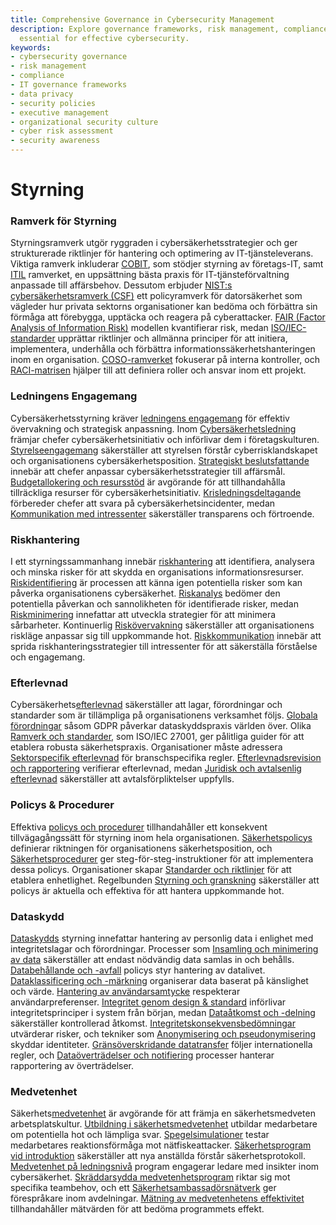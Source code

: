 ```yaml
---
title: Comprehensive Governance in Cybersecurity Management
description: Explore governance frameworks, risk management, compliance, and policies
  essential for effective cybersecurity.
keywords:
- cybersecurity governance
- risk management
- compliance
- IT governance frameworks
- data privacy
- security policies
- executive management
- organizational security culture
- cyber risk assessment
- security awareness
---
```


# Styrning

### Ramverk för Styrning

Styrningsramverk utgör ryggraden i cybersäkerhetsstrategier och ger strukturerade riktlinjer för hantering och optimering av IT-tjänsteleverans. Viktiga ramverk inkluderar [COBIT](/governance/governance_frameworks/cobit/), som stödjer styrning av företags-IT, samt [ITIL](/governance/governance_frameworks/itil/) ramverket, en uppsättning bästa praxis för IT-tjänsteförvaltning anpassade till affärsbehov. Dessutom erbjuder [NIST:s cybersäkerhetsramverk (CSF)](/governance/governance_frameworks/nist_cybersecurity_framework_csf/) ett policyramverk för datorsäkerhet som vägleder hur privata sektorns organisationer kan bedöma och förbättra sin förmåga att förebygga, upptäcka och reagera på cyberattacker. [FAIR (Factor Analysis of Information Risk)](/governance/governance_frameworks/fair_factor_analysis_of_information_risk/) modellen kvantifierar risk, medan [ISO/IEC-standarder](/governance/governance_frameworks/isoiec_standards/) upprättar riktlinjer och allmänna principer för att initiera, implementera, underhålla och förbättra informationssäkerhetshanteringen inom en organisation. [COSO-ramverket](/governance/governance_frameworks/coso_framework/) fokuserar på interna kontroller, och [RACI-matrisen](/governance/governance_frameworks/raci_matrix/) hjälper till att definiera roller och ansvar inom ett projekt.

### Ledningens Engagemang

Cybersäkerhetsstyrning kräver [ledningens engagemang](/governance/executive_management_involvement) för effektiv övervakning och strategisk anpassning. Inom [Cybersäkerhetsledning](/governance/executive_management_involvement/cybersecurity_leadership/) främjar chefer cybersäkerhetsinitiativ och införlivar dem i företagskulturen. [Styrelseengagemang](/governance/executive_management_involvement/board-level_engagement/) säkerställer att styrelsen förstår cyberrisklandskapet och organisationens cybersäkerhetsposition. [Strategiskt beslutsfattande](/governance/executive_management_involvement/strategic_decision-making/) innebär att chefer anpassar cybersäkerhetsstrategier till affärsmål. [Budgetallokering och resursstöd](/governance/executive_management_involvement/budget_allocation_and_resource_support/) är avgörande för att tillhandahålla tillräckliga resurser för cybersäkerhetsinitiativ. [Krisledningsdeltagande](/governance/executive_management_involvement/crisis_management_participation/) förbereder chefer att svara på cybersäkerhetsincidenter, medan [Kommunikation med intressenter](/governance/executive_management_involvement/communication_with_stakeholders/) säkerställer transparens och förtroende.

### Riskhantering

I ett styrningssammanhang innebär [riskhantering](/governance/risk_management) att identifiera, analysera och minska risker för att skydda en organisations informationsresurser. [Riskidentifiering](/governance/risk_management/risk_identification/) är processen att känna igen potentiella risker som kan påverka organisationens cybersäkerhet. [Riskanalys](/governance/risk_management/risk_analysis/) bedömer den potentiella påverkan och sannolikheten för identifierade risker, medan [Riskminimering](/governance/risk_management/risk_mitigation/) innefattar att utveckla strategier för att minimera sårbarheter. Kontinuerlig [Riskövervakning](/governance/risk_management/risk_monitoring/) säkerställer att organisationens riskläge anpassar sig till uppkommande hot. [Riskkommunikation](/governance/risk_management/risk_communication/) innebär att sprida riskhanteringsstrategier till intressenter för att säkerställa förståelse och engagemang.

### Efterlevnad

Cybersäkerhets[efterlevnad](/governance/compliance) säkerställer att lagar, förordningar och standarder som är tillämpliga på organisationens verksamhet följs. [Globala förordningar](/governance/compliance/global_regulations/) såsom GDPR påverkar dataskyddspraxis världen över. Olika [Ramverk och standarder](/governance/compliance/frameworks_and_standards/), som ISO/IEC 27001, ger pålitliga guider för att etablera robusta säkerhetspraxis. Organisationer måste adressera [Sektorspecifik efterlevnad](/governance/compliance/sector-specific_compliance/) för branschspecifika regler. [Efterlevnadsrevision och rapportering](/governance/compliance/compliance_auditing_and_reporting/) verifierar efterlevnad, medan [Juridisk och avtalsenlig efterlevnad](/governance/compliance/legal_and_contractual_compliance/) säkerställer att avtalsförpliktelser uppfylls.

### Policys & Procedurer

Effektiva [policys och procedurer](/governance/policies_&_procedures) tillhandahåller ett konsekvent tillvägagångssätt för styrning inom hela organisationen. [Säkerhetspolicys](/governance/policies_&_procedures/security_policies/) definierar riktningen för organisationens säkerhetsposition, och [Säkerhetsprocedurer](/governance/policies_&_procedures/security_procedures/) ger steg-för-steg-instruktioner för att implementera dessa policys. Organisationer skapar [Standarder och riktlinjer](/governance/policies_&_procedures/standards_and_guidelines/) för att etablera enhetlighet. Regelbunden [Styrning och granskning](/governance/policies_&_procedures/governance_and_review/) säkerställer att policys är aktuella och effektiva för att hantera uppkommande hot.

### Dataskydd

[Dataskydds](/governance/data_privacy) styrning innefattar hantering av personlig data i enlighet med integritetslagar och förordningar. Processer som [Insamling och minimering av data](/governance/data_privacy/data_collection_&_minimization/) säkerställer att endast nödvändig data samlas in och behålls. [Databehållande och -avfall](/governance/data_privacy/data_retention_&_disposal/) policys styr hantering av datalivet. [Dataklassificering och -märkning](/governance/data_privacy/data_classification_&_labeling/) organiserar data baserat på känslighet och värde. [Hantering av användarsamtycke](/governance/data_privacy/user_consent_management/) respekterar användarpreferenser. [Integritet genom design & standard](/governance/data_privacy/privacy_by_design_&_default/) införlivar integritetsprinciper i system från början, medan [Dataåtkomst och -delning](/governance/data_privacy/data_access_&_sharing/) säkerställer kontrollerad åtkomst. [Integritetskonsekvensbedömningar](/governance/data_privacy/privacy_impact_assessments/) utvärderar risker, och tekniker som [Anonymisering och pseudonymisering](/governance/data_privacy/anonymization_&_pseudonymization_techniques/) skyddar identiteter. [Gränsöverskridande datatransfer](/governance/data_privacy/cross-border_data_transfers/) följer internationella regler, och [Dataöverträdelser och notifiering](/governance/data_privacy/data_breach_notification/) processer hanterar rapportering av överträdelser.

### Medvetenhet

Säkerhets[medvetenhet](/governance/awareness) är avgörande för att främja en säkerhetsmedveten arbetsplatskultur. [Utbildning i säkerhetsmedvetenhet](/governance/awareness/security_awareness_training/) utbildar medarbetare om potentiella hot och lämpliga svar. [Spegelsimulationer](/governance/awareness/phishing_simulations/) testar medarbetares reaktionsförmåga mot nätfiskeattacker. [Säkerhetsprogram vid introduktion](/governance/awareness/employee_onboarding_security_programs/) säkerställer att nya anställda förstår säkerhetsprotokoll. [Medvetenhet på ledningsnivå](/governance/awareness/executive-level_awareness/) program engagerar ledare med insikter inom cybersäkerhet. [Skräddarsydda medvetenhetsprogram](/governance/awareness/tailored_awareness_programs/) riktar sig mot specifika teambehov, och ett [Säkerhetsambassadörsnätverk](/governance/awareness/security_champions_network/) ger förespråkare inom avdelningar. [Mätning av medvetenhetens effektivitet](/governance/awareness/measuring_awareness_effectiveness/) tillhandahåller mätvärden för att bedöma programmets effekt.